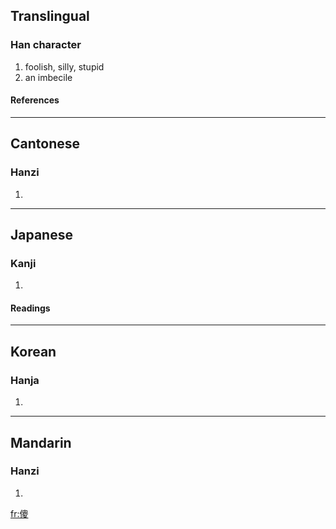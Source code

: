 ==Translingual==
===Han character===
{{Han char|rn=9|rad=人|as=11|sn=13|four=2624<sub>7</sub>|canj=人竹金水 (OHCE)}}
# foolish, silly, stupid
# an imbecile
====References====
{{Han ref|kx=0115.060|dkj=01034|dj=0245.040|hdz=10212.030|uh=50BB|ud=20667|bh=B6CC|bd=46796}}
----
==Cantonese==
===Hanzi===
{{yue-hanzi|jyut=|y=so4}}
# {{defn|Cantonese}}
----
==Japanese==
===Kanji===
{{ja-kanji|grade=|rs=人11}}
# {{defn|Japanese}}
====Readings====
{{ja-readings|on=[[さ]] (sa)|kun=}}
----
==Korean==
===Hanja===
{{ko-hanja|hangeul=사|rv=sa|mr=sa}}
# {{defn|Korean}}
----
==Mandarin==
===Hanzi===
{{cmn-hanzi|pin=[[shǎ]] (sha3)|wg=sha<sup>3</sup>}}
# {{defn|Mandarin}}

[[fr:傻]]